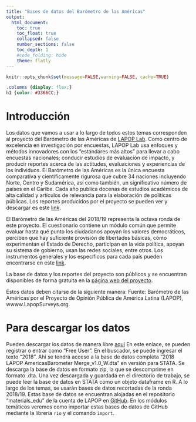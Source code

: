 ```yaml
---
title: "Bases de datos del Barómetro de las Américas"
output:
  html_document:
    toc: true
    toc_float: true
    collapsed: false
    number_sections: false
    toc_depth: 1
    #code_folding: hide
    theme: flatly
---
```


```r
knitr::opts_chunk$set(message=FALSE,warning=FALSE, cache=TRUE)
```

```css
.columns {display: flex;}
h1 {color: #3366CC;}
```

# Introducción

Los datos que vamos a usar a lo largo de todos estos temas corresponden al proyecto del Barómetro de las Américas de [LAPOP Lab](https://www.vanderbilt.edu/lapop/). Como centro de excelencia en investigación por encuestas, LAPOP Lab usa enfoques y métodos innovadores con los “estándares más altos” para llevar a cabo encuestas nacionales; conducir estudios de evaluación de impacto, y producir reportes acerca de las actitudes, evaluaciones y experiencias de los individuos. El Barómetro de las Américas es la única encuesta comparativa y científicamente rigurosa que cubre 34 naciones incluyendo Norte, Centro y Sudamérica, así como también, un significativo número de países en el Caribe. Cada año publica docenas de estudios académicos de alta calidad y artículos de relevancia para la elaboración de políticas públicas. Los reportes producidos por el proyecto se pueden ver y descargar es este [link](https://www.vanderbilt.edu/lapop/publications.php).

El Barómetro de las Américas del 2018/19 representa la octava ronda de este proyecto. El cuestionario contiene un módulo común que permite evaluar hasta qué punto los ciudadanos apoyan los valores democráticos, perciben que hay suficiente provisión de libertades básicas, cómo experimentan el Estado de Derecho, participan en la vida política, apoyan su sistema de gobierno, usan las redes sociales, entre otros. Los instrumentos generales y los específicos para cada país pueden encontrarse en este [link](https://www.vanderbilt.edu/lapop/core-surveys.php).

La base de datos y los reportes del proyecto son públicos y se encuentran disponibles de forma gratuita en la [página web del proyecto](www.lapopsurveys.org).

Estos datos deben citarse de la siguiente manera:
Fuente: Barómetro de las Américas por el Proyecto de Opinión Pública de América Latina (LAPOP), wwww.LapopSurveys.org.

# Para descargar los datos

Pueden descargar los datos de manera libre  [aquí](http://datasets.americasbarometer.org/database/login.php)
En este enlace, se pueden registrar o entrar como "Free User". En el buscador, se puede ingresar el texto "2018". Ahí se tendrá acceso a la base de datos completa "2018 LAPOP AmericasBarometer Merge_v1.0_W.dta" en versión para STATA. Se descarga la base de datos en formato zip, la que se descomprime en formato .dta.
Una vez descargada y guardada en el directorio de trabajo, se puede leer la base de datos en STATA como un objeto dataframe en R.
A lo largo de los temas, se usarán bases de datos recortadas de la ronda 2018/19. Estas base de datos se encuentran alojadas en el repositorio "materials_edu" de la cuenta de LAPOP en [GitHub](https://github.com/lapop-central/materials_edu).
En los módulos temáticos veremos como importar estas bases de datos de GitHub mediante la librería `rio` y el comando `import`.
